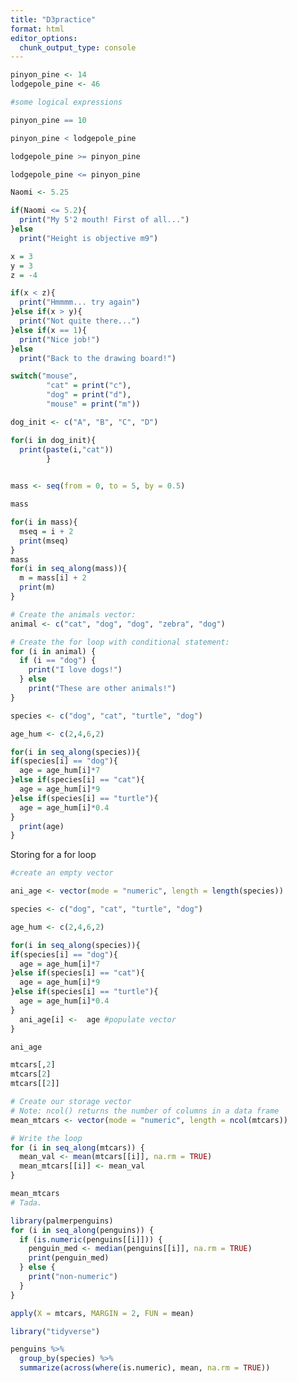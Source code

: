 ```yaml
---
title: "D3practice"
format: html
editor_options: 
  chunk_output_type: console
---
```


```r

pinyon_pine <- 14
lodgepole_pine <- 46

#some logical expressions

pinyon_pine == 10

pinyon_pine < lodgepole_pine

lodgepole_pine >= pinyon_pine

lodgepole_pine <= pinyon_pine
```

```r
Naomi <- 5.25

if(Naomi <= 5.2){
  print("My 5'2 mouth! First of all...")
}else
  print("Height is objective m9")

```

```r
x = 3
y = 3
z = -4

if(x < z){
  print("Hmmmm... try again")
}else if(x > y){
  print("Not quite there...")
}else if(x == 1){
  print("Nice job!")
}else
  print("Back to the drawing board!")
```

```r
switch("mouse",
        "cat" = print("c"),
        "dog" = print("d"),
        "mouse" = print("m"))
```

```r

dog_init <- c("A", "B", "C", "D")

for(i in dog_init){
  print(paste(i,"cat"))
        }
  

```


```r
mass <- seq(from = 0, to = 5, by = 0.5)

mass

for(i in mass){
  mseq = i + 2
  print(mseq)
}
mass
for(i in seq_along(mass)){
  m = mass[i] + 2
  print(m)
}
```

```r
# Create the animals vector:
animal <- c("cat", "dog", "dog", "zebra", "dog")

# Create the for loop with conditional statement: 
for (i in animal) {
  if (i == "dog") {
    print("I love dogs!")
  } else
    print("These are other animals!")
}
```

```r
species <- c("dog", "cat", "turtle", "dog")

age_hum <- c(2,4,6,2)

for(i in seq_along(species)){
if(species[i] == "dog"){
  age = age_hum[i]*7
}else if(species[i] == "cat"){
  age = age_hum[i]*9
}else if(species[i] == "turtle"){
  age = age_hum[i]*0.4
}
  print(age)
}

```

Storing for a for loop

```r
#create an empty vector

ani_age <- vector(mode = "numeric", length = length(species))

species <- c("dog", "cat", "turtle", "dog")

age_hum <- c(2,4,6,2)

for(i in seq_along(species)){
if(species[i] == "dog"){
  age = age_hum[i]*7
}else if(species[i] == "cat"){
  age = age_hum[i]*9
}else if(species[i] == "turtle"){
  age = age_hum[i]*0.4
}
  ani_age[i] <-  age #populate vector
}

ani_age
```


```r
mtcars[,2]
mtcars[2]
mtcars[[2]]
```

```r
# Create our storage vector
# Note: ncol() returns the number of columns in a data frame
mean_mtcars <- vector(mode = "numeric", length = ncol(mtcars))

# Write the loop
for (i in seq_along(mtcars)) {
  mean_val <- mean(mtcars[[i]], na.rm = TRUE)
  mean_mtcars[[i]] <- mean_val
}

mean_mtcars
# Tada.
```

```r
library(palmerpenguins)
for (i in seq_along(penguins)) {
  if (is.numeric(penguins[[i]])) {
    penguin_med <- median(penguins[[i]], na.rm = TRUE)
    print(penguin_med)
  } else {
    print("non-numeric")
  }
}
```


```r
apply(X = mtcars, MARGIN = 2, FUN = mean)
```

```r
library("tidyverse")
```

```r

penguins %>% 
  group_by(species) %>% 
  summarize(across(where(is.numeric), mean, na.rm = TRUE))

```


